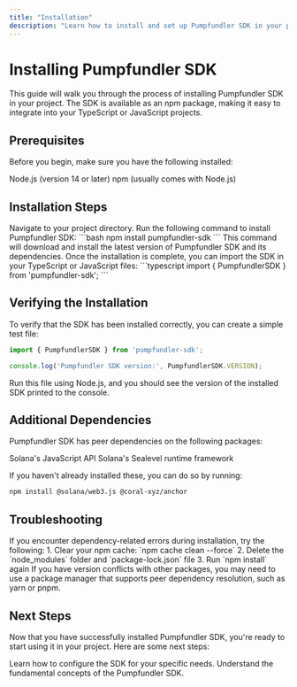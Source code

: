 ---
title: "Installation"
description: "Learn how to install and set up Pumpfundler SDK in your project"
---

# Installing Pumpfundler SDK

This guide will walk you through the process of installing Pumpfundler SDK in your project. The SDK is available as an npm package, making it easy to integrate into your TypeScript or JavaScript projects.

## Prerequisites

Before you begin, make sure you have the following installed:

<Check>Node.js (version 14 or later)</Check>
<Check>npm (usually comes with Node.js)</Check>

## Installation Steps

<Steps>
  <Step title="Open your terminal">
    Navigate to your project directory.
  </Step>
  <Step title="Install Pumpfundler SDK">
    Run the following command to install Pumpfundler SDK:
    ```bash
    npm install pumpfundler-sdk
    ```
    This command will download and install the latest version of Pumpfundler SDK and its dependencies.
  </Step>
  <Step title="Import the SDK">
    Once the installation is complete, you can import the SDK in your TypeScript or JavaScript files:
    ```typescript
    import { PumpfundlerSDK } from 'pumpfundler-sdk';
    ```
  </Step>
</Steps>

## Verifying the Installation

To verify that the SDK has been installed correctly, you can create a simple test file:

```typescript
import { PumpfundlerSDK } from 'pumpfundler-sdk';

console.log('Pumpfundler SDK version:', PumpfundlerSDK.VERSION);
```

Run this file using Node.js, and you should see the version of the installed SDK printed to the console.

## Additional Dependencies

Pumpfundler SDK has peer dependencies on the following packages:

<CardGroup cols={2}>
  <Card title="@solana/web3.js" icon="cube">
    Solana's JavaScript API
  </Card>
  <Card title="@coral-xyz/anchor" icon="anchor">
    Solana's Sealevel runtime framework
  </Card>
</CardGroup>

If you haven't already installed these, you can do so by running:

```bash
npm install @solana/web3.js @coral-xyz/anchor
```

## Troubleshooting

<Accordion title="Installation fails with dependency errors">
  If you encounter dependency-related errors during installation, try the following:
  1. Clear your npm cache: `npm cache clean --force`
  2. Delete the `node_modules` folder and `package-lock.json` file
  3. Run `npm install` again
</Accordion>

<Accordion title="Version conflicts">
  If you have version conflicts with other packages, you may need to use a package manager that supports peer dependency resolution, such as yarn or pnpm.
</Accordion>

## Next Steps

Now that you have successfully installed Pumpfundler SDK, you're ready to start using it in your project. Here are some next steps:

<CardGroup cols={2}>
  <Card title="Configuration" icon="gear" href="/configuration">
    Learn how to configure the SDK for your specific needs.
  </Card>
  <Card title="Core Concepts" icon="book" href="/core-concepts/pumpfundler-sdk">
    Understand the fundamental concepts of the Pumpfundler SDK.
  </Card>
</CardGroup>

